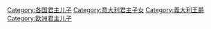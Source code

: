 [[Category:各国君主儿子|Category:各国君主儿子]]
[[Category:意大利君主子女|Category:意大利君主子女]]
[[Category:義大利王爵|Category:義大利王爵]]
[[Category:欧洲君主儿子|Category:欧洲君主儿子]]